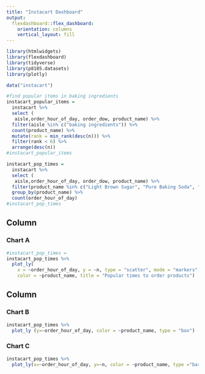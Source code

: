 ```yaml
---
title: "Instacart Dashboard"
output: 
  flexdashboard::flex_dashboard:
    orientation: columns
    vertical_layout: fill
---
```

```r
library(htmlwidgets)
library(flexdashboard)
library(tidyverse)
library(p8105.datasets)
library(plotly)

data("instacart")

#find popular items in baking ingredients
instacart_popular_items = 
  instacart %>% 
  select (
   aisle,order_hour_of_day, order_dow, product_name) %>%
  filter(aisle %in% c("baking ingredients")) %>%
  count(product_name) %>% 
  mutate(rank = min_rank(desc(n))) %>% 
  filter(rank < 6) %>% 
  arrange(desc(n)) 
#instacart_popular_items

instacart_pop_times = 
  instacart %>%
  select (
   aisle,order_hour_of_day, order_dow, product_name) %>%
  filter(product_name %in% c("Light Brown Sugar", "Pure Baking Soda", "Cane Sugar", "Premium Pure Cane Granulated Sugar","Organic Vanilla Extract")) %>%
  group_by(product_name) %>%
  count(order_hour_of_day)
#instacart_pop_times
```

Column {data-width=650}
-----------------------------------------------------------------------

### Chart A

```r
#instacart_pop_times =
instacart_pop_times %>%
  plot_ly(
    x = ~order_hour_of_day, y = ~n, type = "scatter", mode = "markers",
    color = ~product_name, title = "Popular times to order products")
```


Column {data-width=350}
-----------------------------------------------------------------------

### Chart B

```r
instacart_pop_times %>%
  plot_ly (y=~order_hour_of_day, color = ~product_name, type = "box")
```


### Chart C

```r
instacart_pop_times %>%
  plot_ly(x=~order_hour_of_day, y=~n, color = ~product_name, type ="bar")
```


